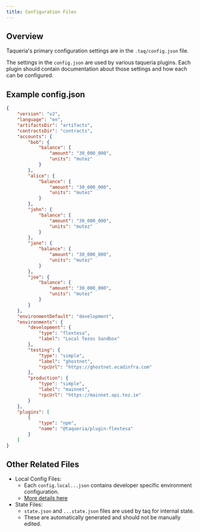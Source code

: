 ```yaml
---
title: Configuration Files
---
```


## Overview

Taqueria's primary configuration settings are in the `.taq/config.json` file.

The settings in the `config.json` are used by various taqueria plugins. Each plugin should contain documentation about those settings and how each can be configured.

## Example config.json

```json
{
    "version": "v2",
    "language": "en",
    "artifactsDir": "artifacts",
    "contractsDir": "contracts",
    "accounts": {
        "bob": {
            "balance": {
                "amount": "30_000_000",
                "units": "mutez"
            }
        },
        "alice": {
            "balance": {
                "amount": "30_000_000",
                "units": "mutez"
            }
        },
        "john": {
            "balance": {
                "amount": "30_000_000",
                "units": "mutez"
            }
        },
        "jane": {
            "balance": {
                "amount": "30_000_000",
                "units": "mutez"
            }
        },
        "joe": {
            "balance": {
                "amount": "30_000_000",
                "units": "mutez"
            }
        }
    },
    "environmentDefault": "development",
    "environments": {
        "development": {
            "type": "flextesa",
            "label": "Local Tezos Sandbox"
        },
        "testing": {
            "type": "simple",
            "label": "ghostnet",
            "rpcUrl": "https://ghostnet.ecadinfra.com"
        },
        "production": {
            "type": "simple",
            "label": "mainnet",
            "rpcUrl": "https://mainnet.api.tez.ie"
        }
    },
    "plugins": [
        {
            "type": "npm",
            "name": "@taqueria/plugin-flextesa"
        }
    ]
}
```

## Other Related Files

- Local Config Files:
    - Each `config.local...json` contains developer specific environment configuration. 
    - [More details here](/docs/config/environments)
- State Files: 
    - `state.json` and `...state.json` files are used by taq for internal state.
    - These are automatically generated and should not be manually edited.
